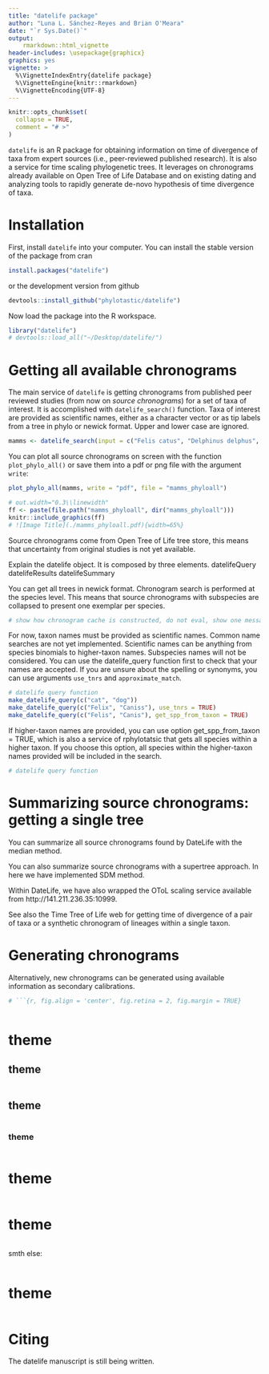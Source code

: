 ```yaml
---
title: "datelife package"
author: "Luna L. Sánchez-Reyes and Brian O'Meara"
date: "`r Sys.Date()`"
output:
    rmarkdown::html_vignette
header-includes: \usepackage{graphicx}
graphics: yes
vignette: >
  %\VignetteIndexEntry{datelife package}
  %\VignetteEngine{knitr::rmarkdown}
  %\VignetteEncoding{UTF-8}
---
```


```r
knitr::opts_chunk$set(
  collapse = TRUE,
  comment = "# >"
)
```

`datelife` is an R package for obtaining information on time of divergence of taxa
from expert sources (i.e., peer-reviewed published research). It is also a service
for time scaling phylogenetic trees. It leverages on chronograms already available
on Open Tree of Life Database and on existing dating and analyzing tools to rapidly
generate de-novo hypothesis of time divergence of taxa.

# Installation
First, install `datelife` into your computer. You can install the stable version of the package from cran
```r
install.packages("datelife")
```
or the development version from github
```r
devtools::install_github("phylotastic/datelife")
```

Now load the package into the R workspace.
```r
library("datelife")
# devtools::load_all("~/Desktop/datelife/")

```

# Getting all available chronograms

The main service of `datelife` is getting chronograms from published peer reviewed
studies (from now on *source chronograms*) for a set of taxa of interest. It is
accomplished with `datelife_search()` function. Taxa of interest are provided
as scientific names, either as a character vector or as tip labels from a tree in phylo or newick format. Upper and lower case are ignored.

```r
mamms <- datelife_search(input = c("Felis catus", "Delphinus delphus", "Homo sapiens", "Elephas maximus"))
```

You can plot all source chronograms on screen with the function `plot_phylo_all()`
or save them into a pdf or png file with the argument `write`:
```r
plot_phylo_all(mamms, write = "pdf", file = "mamms_phyloall")
```
```r
# out.width="0.3\\linewidth"
ff <- paste(file.path("mamms_phyloall", dir("mamms_phyloall")))
knitr::include_graphics(ff)
# ![Image Title](./mamms_phyloall.pdf){width=65%}
```


Source chronograms come from Open Tree of Life tree store, this means that uncertainty from original studies is not yet available.

Explain the datelife object. It is composed by three elements.
datelifeQuery
datelifeResults
datelifeSummary

You can get all trees in newick format.
Chronogram search is performed at the species level. This means that source chronograms with subspecies are collapsed to present one exemplar per species.

```r
# show how chronogram cache is constructed, do not eval, show one message example
```

For now, taxon names must be provided as scientific names. Common name searches are not yet implemented. Scientific names can be anything from species binomials to higher-taxon names. Subspecies names will not be considered.
You can use the datelife_query function first to check that your names are accepted. If you are unsure about the spelling or synonyms, you can use arguments `use_tnrs` and `approximate_match`.

```r
# datelife query function
make_datelife_query(c("cat", "dog"))
make_datelife_query(c("Felix", "Caniss"), use_tnrs = TRUE)
make_datelife_query(c("Felis", "Canis"), get_spp_from_taxon = TRUE)

```

If higher-taxon names are provided, you can use option get_spp_from_taxon = TRUE, which is also a service of rphylotatsic that gets all species within a higher taxon. If you choose this option, all species within the higher-taxon names provided will be included in the search.

```r
# datelife query function
```

# Summarizing source chronograms: getting a single tree

You can summarize all source chronograms found by DateLife with the median method.

You can also summarize source chronograms with a supertree approach. In here we have implemented SDM method.

Within DateLife, we have also wrapped the OToL scaling service available from http://141.211.236.35:10999.

See also the Time Tree of Life web for getting time of divergence of a pair of taxa or a synthetic chronogram of lineages within a single taxon.

# Generating chronograms

Alternatively, new chronograms can be generated using available information as secondary calibrations.


```r
# ```{r, fig.align = 'center', fig.retina = 2, fig.margin = TRUE}

```

```r

```

# theme
## theme

```r

```



## theme

```r

```


### theme
```r

```
# theme

```r
```

# theme

```r
```
smth else:
```r
```

# theme

```r
```

# Citing

The datelife manuscript is still being written.
